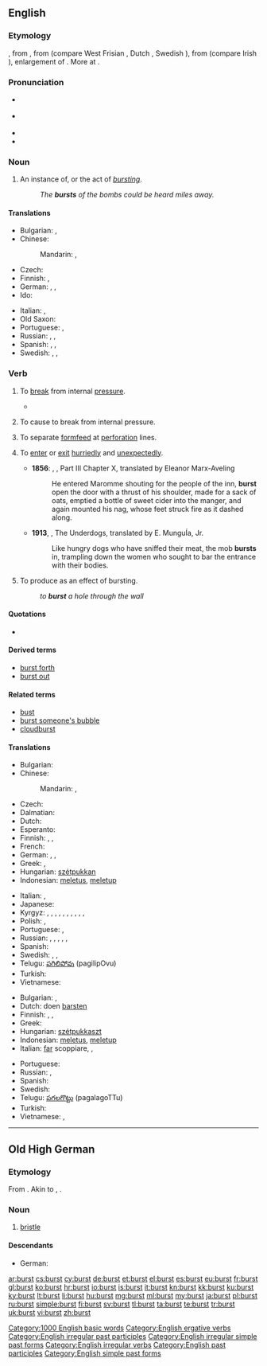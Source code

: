 ==English==
{{wikipedia}}

===Etymology===
{{etyl|enm|en}} {{term|bersten|lang=enm}}, from {{etyl|ang|en}} {{term|berstan|lang=ang}}, from {{etyl|gem-pro|en}} {{recons|brestaną|lang=gem-pro}} (compare West Frisian {{term|boarste|lang=fy}}, Dutch {{term|barsten|lang=nl}}, Swedish {{term|brista|lang=sv}}), from {{etyl|ine-pro|en}} {{recons|bʰre-s-t-|lang=ine-pro}} (compare Irish {{term|bris||to break|lang=ga}}), enlargement of {{recons|bʰreHi-||to snip, split|lang=ine-pro}}. More at {{l/en|brine}}.

===Pronunciation===
* {{a|US}} {{IPA|/bɝst/}}
* {{a|UK}} {{IPA|/bɜːst/}}
* {{audio|en-us-burst.ogg|Audio (US)}}
* {{rhymes|ɜː(r)st}}

===Noun===
{{en-noun}}

# An instance of, or the act of ''[[burst]]ing''.
#: ''The '''bursts''' of the bombs could be heard miles away.''

====Translations====
{{trans-top|instance or act of bursting}}
* Bulgarian: {{t+|bg|взрив|m}},  {{t+|bg|избухване|n}}
* Chinese:
*: Mandarin: {{t|cmn|爆裂|tr=bàoliè|sc=Hani}}, {{t|cmn|破裂|tr=pòliè|sc=Hani}}
* Czech: {{t-|cs|prasknutí}}
* Finnish: {{t+|fi|räjähdys}}, {{t-|fi|puhkeaminen}}
* German: {{t-|de|Bersten|n}},  {{t-|de|Zerbrechen|n}},  {{t-|de|Platzen|n}}
* Ido: {{t+|io|erupto}}
{{trans-mid}}
* Italian: {{t+|it|scoppio}},  {{t+|it|esplosione}}
* Old Saxon: {{tø|osx|brestan}}
* Portuguese: {{t+|pt|estouro|m}}, {{t+|pt|explosão|f}}
* Russian: {{t+|ru|взрыв|m|tr=vzryv}}, {{t+|ru|разрыв|m|tr=razrýv}}, {{t-|ru|лопание|n|tr=lópanije}}
* Spanish: {{t+|es|ráfaga|f}},  {{t-|es|estallo|m}},  {{t+|es|reventón|m}}
* Swedish: {{t+|sv|skur|c}}, {{t+|sv|salva|c}}, {{t+|sv|omgång|c}}
{{trans-bottom}}

===Verb===
{{en-verb|bursts|bursting|'''[[burst]]''' ''or archaically'' '''[[brast]]'''|'''[[burst]]''' ''or rarely'' '''[[bursten]]'''}}

# {{context|intransitive|lang=en}} To [[break]] from internal [[pressure]].
#*{{quote-book|year=1963|author={{w|Margery Allingham}}|title={{w|The China Governess}}
|chapter=6|url=http://openlibrary.org/works/OL2004261W
|passage=&lsquo;[…] I remember a lady coming to inspect St. Mary's Home where I was brought up and seeing us all in our lovely Elizabethan uniforms we were so proud of, and '''bursting''' into tears all over us because “it was wicked to dress us like charity children”.&nbsp;[…]’.}}
#: {{usex|I blew the balloon up too much, and it '''burst'''.}}
# {{context|transitive|lang=en}} To cause to break from internal pressure.
#: {{usex|I '''burst''' the balloon when I blew it up too much.}}
# {{context|transitive|lang=en}} To separate [[formfeed]] at [[perforation]] lines.
#: {{usex|I printed the report on formfeed paper then '''burst''' the sheets.}}
# {{context|intransitive|lang=en}} To [[enter]] or [[exit]] [[hurriedly]] and [[unexpectedly]].
#* '''1856''': {{w|Gustave Flaubert}}, {{w|Madame Bovary}}, Part III Chapter X, translated by Eleanor Marx-Aveling
#*: He entered Maromme shouting for the people of the inn, '''burst''' open the door with a thrust of his shoulder, made for a sack of oats, emptied a bottle of sweet cider into the manger, and again mounted his nag, whose feet struck fire as it dashed along.
#* '''1913''', {{w|Mariano Azuela}}, The Underdogs, translated by E. MunguÍa, Jr.
#*: Like hungry dogs who have sniffed their meat, the mob '''bursts''' in, trampling down the women who sought to bar the entrance with their bodies.
# {{context|transitive|lang=en}} To produce as an effect of bursting.
#: ''to '''burst''' a hole through the wall''

====Quotations====
* {{seeCites}}

====Derived terms====
* [[burst forth]]
* [[burst out]]

====Related terms====
* [[bust]]
* [[burst someone's bubble]]
* [[cloudburst]]

====Translations====
{{trans-top|to break from internal pressure}}
* Bulgarian: {{t-|bg|пръсвам се}}
* Chinese:
*: Mandarin: {{t|cmn|爆裂|tr=bàoliè|sc=Hani}}, {{t|cmn|破裂|tr=pòliè|sc=Hani}}
* Czech: {{t-|cs|prasknout}}
* Dalmatian: {{tø|dlm|crepur}}
* Dutch: {{t+|nl|barsten}}
* Esperanto: {{t-|eo|krevi}}
* Finnish: {{t-|fi|haljeta}}, {{t+|fi|puhjeta}}, {{t+|fi|räjähtää}}
* French: {{t+|fr|éclater}}
* German: {{t+|de|platzen}}, {{t+|de|zerplatzen}}, {{t+|de|bersten}}
* Greek: {{t+|el|σκάω|tr=skáo}}, {{t+|el|εκρήγνυμαι|tr=ekrígnymai|sc=Grek}}
* Hungarian: [[szétpukkan]]
* Indonesian: [[letus|meletus]], [[letup|meletup]]
{{trans-mid}}
* Italian: {{t+|it|scoppiare}},  {{t+|it|esplodere}}
* Japanese: {{t+|ja|破裂|tr=はれつする, haretsu suru|alt=破裂する|sc=Jpan}}
* Kyrgyz: {{t+|ky|жарылыш}}, {{t+|ky|жарылуу}}, {{t+|ky|дүрт этүү}}, {{t+|ky|башталып кетүү}}, {{t+|ky|дүрт}}, {{t+|ky|жарк}}, {{t+|ky|бөлүү}}, {{t+|ky|чулп эткен дабыш}}, {{t+|ky|чалп эткен дабыш}}, {{t+|ky|импульс}}, {{t+|ky|бөлүнүп кетүү}}
* Polish: {{t+|pl|pękać}}, {{t-|pl|rozsadzać}}
* Portuguese: {{t+|pt|arrebentar}}, {{t+|pt|estourar}}
* Russian: {{t+|ru|лопаться|tr=lópatʹsja|sc=Cyrl}} {{impf}}, {{t+|ru|лопнуть|tr=lópnutʹ|sc=Cyrl}} {{pf.}}, {{t+|ru|разрываться|tr=razryvátʹsja|sc=Cyrl}} {{impf}}, {{t+|ru|разорваться|tr=razorvátʹsja|sc=Cyrl}} {{pf.}}, {{t+|ru|трескаться|tr=tréskatʹsja|sc=Cyrl}} {{impf}}, {{t+|ru|треснуть|tr=trésnutʹ|sc=Cyrl}} {{pf.}}
* Spanish: {{t-|es|reventar}}
* Swedish: {{t+|sv|brista}}, {{t+|sv|spricka}}, {{t-|sv|brisera}}
* Telugu: [[పగిలిపోవు]] (pagilipOvu)
* Turkish: {{t+|tr|patlamak}}
* Vietnamese: {{t+|vi|bể|alt=bị bể}}
{{trans-bottom}}

{{trans-top|to cause to burst}}
* Bulgarian: {{t+|bg|пръсвам}}, {{t+|bg|взривявам}}
* Dutch: doen [[barsten]]
* Finnish: {{t+|fi|halkaista}}, {{t-|fi|puhkaista}}, {{t-|fi|räjäyttää}}
* Greek: {{t+|el|σκάω|tr=skáo}}
* Hungarian: [[szétpukkaszt]]
* Indonesian: [[letus|meletus]], [[letup|meletup]]
* Italian: [[fare|far]] scoppiare,  {{t+|it|strappare}}, {{t+|it|separare}}
{{trans-mid}}
* Portuguese: {{t+|pt|estourar}}
* Russian: {{t+|ru|разрывать|tr=razryvátʹ|sc=Cyrl}} {{impf}}, {{t+|ru|разорвать|tr=razorvátʹ|sc=Cyrl}} {{pf.}}
* Spanish: {{t-|es|reventar}}
* Swedish: {{t+|sv|spräcka}}
* Telugu: [[పగలగొట్టు]] (pagalagoTTu)
* Turkish: {{t+|tr|patlatmak}}
* Vietnamese: {{t-|vi|làm bể}}, {{t+|vi|bể}}
{{trans-bottom}}

[[Category:1000 English basic words]]
[[Category:English ergative verbs]]
[[Category:English irregular past participles]]
[[Category:English irregular simple past forms]]
[[Category:English irregular verbs]]
[[Category:English past participles]]
[[Category:English simple past forms]]

----

==Old High German==

===Etymology===
From {{etyl|gem-pro|goh}} {{recons|burstiz|lang=gem-pro}}. Akin to {{etyl|ang|-}} {{term|byrst|lang=ang}}, {{etyl|non|-}} {{term|burst|lang=non}}.

===Noun===
{{goh-noun}}

# [[bristle]]

====Descendants====
* German: {{l/de|Borste}}

[[ar:burst]]
[[cs:burst]]
[[cy:burst]]
[[de:burst]]
[[et:burst]]
[[el:burst]]
[[es:burst]]
[[eu:burst]]
[[fr:burst]]
[[gl:burst]]
[[ko:burst]]
[[hr:burst]]
[[io:burst]]
[[is:burst]]
[[it:burst]]
[[kn:burst]]
[[kk:burst]]
[[ku:burst]]
[[ky:burst]]
[[lt:burst]]
[[li:burst]]
[[hu:burst]]
[[mg:burst]]
[[ml:burst]]
[[my:burst]]
[[ja:burst]]
[[pl:burst]]
[[ru:burst]]
[[simple:burst]]
[[fi:burst]]
[[sv:burst]]
[[tl:burst]]
[[ta:burst]]
[[te:burst]]
[[tr:burst]]
[[uk:burst]]
[[vi:burst]]
[[zh:burst]]